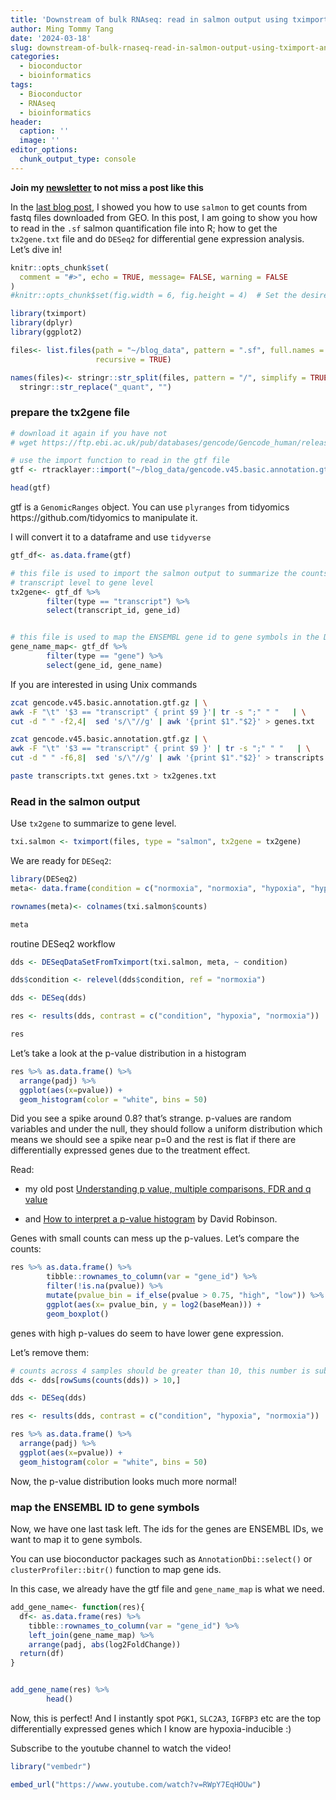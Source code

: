 ```yaml
---
title: 'Downstream of bulk RNAseq: read in salmon output using tximport and then DESeq2'
author: Ming Tommy Tang
date: '2024-03-18'
slug: downstream-of-bulk-rnaseq-read-in-salmon-output-using-tximport-and-then-deseq2
categories:
  - bioconductor
  - bioinformatics
tags:
  - Bioconductor
  - RNAseq
  - bioinformatics
header:
  caption: ''
  image: ''
editor_options: 
  chunk_output_type: console
---
```


**Join my [newsletter](https://divingintogeneticsandgenomics.ck.page/newsletter) 
to not miss a post like this**

In the [last blog post](https://divingintogeneticsandgenomics.com/post/how-to-preprocess-geo-bulk-rnaseq-data-with-salmon/), I showed you how to use `salmon` to get counts from 
fastq files downloaded from GEO. In this post, I am going to show you how to read 
in the `.sf`  salmon quantification file into R; how to get the `tx2gene.txt` 
file and do `DESeq2` for differential gene expression analysis. Let's dive in!

```r
knitr::opts_chunk$set(
  comment = "#>", echo = TRUE, message= FALSE, warning = FALSE
)
#knitr::opts_chunk$set(fig.width = 6, fig.height = 4)  # Set the desired width and height
```

```r
library(tximport)
library(dplyr)
library(ggplot2)

files<- list.files(path = "~/blog_data", pattern = ".sf", full.names = TRUE, 
                   recursive = TRUE)

names(files)<- stringr::str_split(files, pattern = "/", simplify = TRUE)[,5] %>%
  stringr::str_replace("_quant", "")
```

### prepare the tx2gene file

```r
# download it again if you have not
# wget https://ftp.ebi.ac.uk/pub/databases/gencode/Gencode_human/release_45/gencode.v45.basic.annotation.gtf.gz

# use the import function to read in the gtf file
gtf <- rtracklayer::import("~/blog_data/gencode.v45.basic.annotation.gtf.gz")

head(gtf)
```

gtf is a `GenomicRanges` object. You can use `plyranges` from tidyomics https://github.com/tidyomics to manipulate it.

I will convert it to a dataframe and use `tidyverse`

```r
gtf_df<- as.data.frame(gtf)

# this file is used to import the salmon output to summarize the counts from 
# transcript level to gene level
tx2gene<- gtf_df %>%
        filter(type == "transcript") %>%
        select(transcript_id, gene_id)


# this file is used to map the ENSEMBL gene id to gene symbols in the DESeq2 results
gene_name_map<- gtf_df %>% 
        filter(type == "gene") %>% 
        select(gene_id, gene_name) 
```

If you are interested in using Unix commands

```bash
zcat gencode.v45.basic.annotation.gtf.gz | \
awk -F "\t" '$3 == "transcript" { print $9 }'| tr -s ";" " "   | \
cut -d " " -f2,4|  sed 's/\"//g' | awk '{print $1"."$2}' > genes.txt

zcat gencode.v45.basic.annotation.gtf.gz | \
awk -F "\t" '$3 == "transcript" { print $9 }' | tr -s ";" " "   | \
cut -d " " -f6,8|  sed 's/\"//g' | awk '{print $1"."$2}' > transcripts.txt

paste transcripts.txt genes.txt > tx2genes.txt

```

### Read in the salmon output 

Use `tx2gene` to summarize to gene level.

```r
txi.salmon <- tximport(files, type = "salmon", tx2gene = tx2gene)
```

We are ready for `DESeq2`:

```r
library(DESeq2)
meta<- data.frame(condition = c("normoxia", "normoxia", "hypoxia", "hypoxia"))

rownames(meta)<- colnames(txi.salmon$counts)

meta
```

routine DESeq2 workflow
```r
dds <- DESeqDataSetFromTximport(txi.salmon, meta, ~ condition)

dds$condition <- relevel(dds$condition, ref = "normoxia")

dds <- DESeq(dds)

res <- results(dds, contrast = c("condition", "hypoxia", "normoxia"))

res
```

Let's take a look at the p-value distribution in a histogram
```r
res %>% as.data.frame() %>%
  arrange(padj) %>%
  ggplot(aes(x=pvalue)) +
  geom_histogram(color = "white", bins = 50)
```

Did you see a spike around 0.8? that's strange. p-values are random variables
and under the null, they should follow a uniform distribution which means we 
should see a spike near p=0 and the rest is flat if there are differentially
expressed genes due to the treatment effect.

Read:

* my old post [Understanding p value, multiple comparisons, FDR and q value](https://divingintogeneticsandgenomics.com/post/understanding-p-value-multiple-comparisons-fdr-and-q-value/)

* and [How to interpret a p-value histogram](http://varianceexplained.org/statistics/interpreting-pvalue-histogram/) by
David Robinson.


Genes with small counts can mess up the p-values.
Let's compare the counts:
```r
res %>% as.data.frame() %>%
        tibble::rownames_to_column(var = "gene_id") %>%
        filter(!is.na(pvalue)) %>%
        mutate(pvalue_bin = if_else(pvalue > 0.75, "high", "low")) %>%
        ggplot(aes(x= pvalue_bin, y = log2(baseMean))) +
        geom_boxplot()
```
genes with high p-values do seem to have lower gene expression.

Let's remove them:
```r
# counts across 4 samples should be greater than 10, this number is subjective
dds <- dds[rowSums(counts(dds)) > 10,]

dds <- DESeq(dds)

res <- results(dds, contrast = c("condition", "hypoxia", "normoxia"))

res %>% as.data.frame() %>%
  arrange(padj) %>%
  ggplot(aes(x=pvalue)) +
  geom_histogram(color = "white", bins = 50)
```

Now, the p-value distribution looks much more normal!

### map the ENSEMBL ID to gene symbols

Now, we have one last task left. The ids for the genes are ENSEMBL IDs, we 
want to map it to gene symbols.

You can use bioconductor packages such as `AnnotationDbi::select()` or
`clusterProfiler::bitr()` function to map gene ids.

In this case, we already have the gtf file and `gene_name_map` is what we 
need.

```r
add_gene_name<- function(res){
  df<- as.data.frame(res) %>%
    tibble::rownames_to_column(var = "gene_id") %>%
    left_join(gene_name_map) %>%
    arrange(padj, abs(log2FoldChange))
  return(df)
}


add_gene_name(res) %>%
        head()
```

Now, this is perfect! And I instantly spot `PGK1`, `SLC2A3`, `IGFBP3` etc are the top
differentially expressed genes which I know are hypoxia-inducible :)

Subscribe to the youtube channel to watch the video!

```r
library("vembedr")

embed_url("https://www.youtube.com/watch?v=RWpY7EqHOUw")
```

